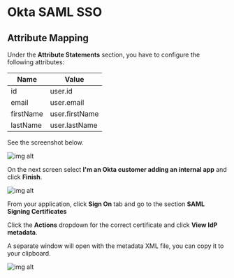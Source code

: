 # Okta SAML SSO

## Attribute Mapping

Under the **Attribute Statements** section, you have to configure the following attributes:

| Name      | Value          |
| --------- | -------------- |
| id        | user.id        |
| email     | user.email     |
| firstName | user.firstName |
| lastName  | user.lastName  |

See the screenshot below.

![img alt](https://boxyhq.com/assets/images/5-0201a81d19e70ab58c5b12fdda48c299.png)

On the next screen select **I'm an Okta customer adding an internal app** and click **Finish**.

![img alt](https://boxyhq.com/assets/images/6-ca9567781ed00a5c3d074f51d66bbf34.png)

From your application, click **Sign On** tab and go to the section **SAML Signing Certificates**

Click the **Actions** dropdown for the correct certificate and click **View IdP metadata**.

A separate window will open with the metadata XML file, you can copy it to your clipboard.

![img alt](https://boxyhq.com/assets/images/7-94eb6b928c13722fea2fb4cadef9e0fc.png)
